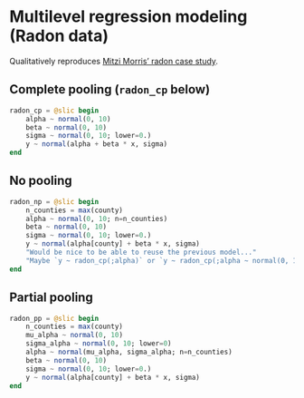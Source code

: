 # Multilevel regression modeling (Radon data)

Qualitatively reproduces [Mitzi Morris' radon case study](https://mc-stan.org/learn-stan/case-studies/radon_cmdstanpy_plotnine.html).

## Complete pooling (`radon_cp` below)

```julia
radon_cp = @slic begin 
    alpha ~ normal(0, 10)
    beta ~ normal(0, 10)
    sigma ~ normal(0, 10; lower=0.)
    y ~ normal(alpha + beta * x, sigma)
end
```

## No pooling

```julia
radon_np = @slic begin 
    n_counties = max(county)
    alpha ~ normal(0, 10; n=n_counties)
    beta ~ normal(0, 10)
    sigma ~ normal(0, 10; lower=0.)
    y ~ normal(alpha[county] + beta * x, sigma)
    "Would be nice to be able to reuse the previous model..."
    "Maybe `y ~ radon_cp(;alpha)` or `y ~ radon_cp(;alpha ~ normal(0, 10; n=n_counties))` , but the syntax of `radon_cp` would have to reflect the special role of `y` somehow."
end
```

## Partial pooling

```julia
radon_pp = @slic begin 
    n_counties = max(county)
    mu_alpha ~ normal(0, 10)
    sigma_alpha ~ normal(0, 10; lower=0)
    alpha ~ normal(mu_alpha, sigma_alpha; n=n_counties)
    beta ~ normal(0, 10)
    sigma ~ normal(0, 10; lower=0.)
    y ~ normal(alpha[county] + beta * x, sigma)
end
```